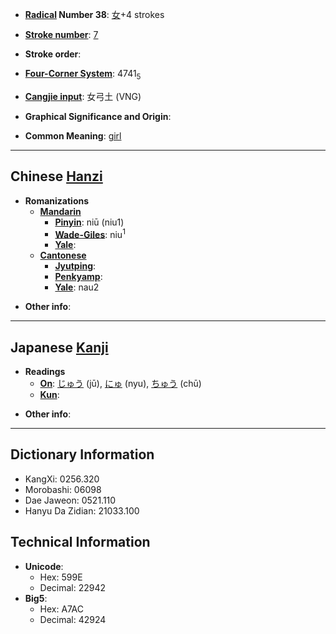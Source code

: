 * '''[[Wiktionary:Chinese radical index| Radical]] Number 38''': [[Wiktionary:Chinese radical index 女|女]]+4 strokes

* '''[[Wiktionary:Chinese total strokes index|Stroke number]]''': [[Wiktionary:Chinese total strokes index 7|7]]

* '''Stroke order''': 

* '''[[Wiktionary:Chinese four corner index|Four-Corner System]]''': 4741<sub>5</sub>

* '''[[Wiktionary:Chinese Cangjie index|Cangjie input]]''': 女弓土 (VNG)

* '''Graphical Significance and Origin''': 

* '''Common Meaning''': [[girl]]

----

== Chinese [[Hanzi]] ==

* '''Romanizations'''
** '''[[Mandarin]]'''
*** '''[[Pinyin]]''': niū (niu1)
*** '''[[Wade-Giles]]''': niu<sup>1</sup>
*** '''[[Yale]]''': 
** '''[[Cantonese]]'''
*** '''[[Jyutping]]''':
*** '''[[Penkyamp]]''': 
*** '''[[Yale]]''': nau2

* '''Other info''': 

----

== Japanese [[Kanji]] ==

* '''Readings'''
** '''[[On]]''': [[じゅう]] (jū), [[にゅ]] (nyu), [[ちゅう]] (chū)
** '''[[Kun]]''': 

* '''Other info''':  

----

== Dictionary Information ==

* KangXi: 0256.320
* Morobashi: 06098
* Dae Jaweon: 0521.110
* Hanyu Da Zidian: 21033.100

== Technical Information ==

* '''Unicode''':
** Hex: 599E
** Decimal: 22942
* '''Big5''':
** Hex: A7AC
** Decimal: 42924